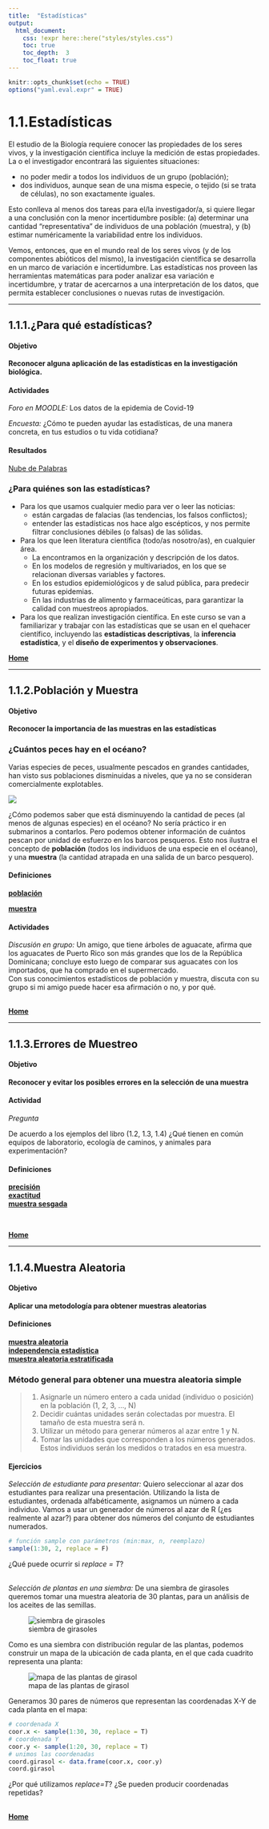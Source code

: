 ```yaml
---
title:  "Estadísticas"
output:
  html_document:
    css: !expr here::here("styles/styles.css")
    toc: true
    toc_depth:  3
    toc_float: true
---
```


```r
knitr::opts_chunk$set(echo = TRUE)
options("yaml.eval.expr" = TRUE)
```


# 1.1.Estadísticas

El estudio de la Biología requiere conocer las propiedades de los seres vivos, y la investigación científica incluye la medición de estas propiedades.  La o el investigador encontrará las siguientes situaciones:  

* no poder medir a todos los individuos de un grupo (población);    
* dos individuos, aunque sean de una misma especie, o tejido (si se trata de células), no son exactamente iguales.  

Esto conlleva al menos dos tareas para el/la investigador/a, si quiere llegar a una conclusión con la menor incertidumbre posible: (a) determinar una cantidad "representativa" de individuos de una población (muestra), y (b) estimar numéricamente la variabilidad entre los individuos.  

Vemos, entonces, que en el mundo real de los seres vivos (y de los componentes abióticos del mismo), la investigación científica se desarrolla en un marco de variación e incertidumbre.  Las estadísticas nos proveen las herramientas matemáticas para poder analizar esa variación e incertidumbre, y tratar de acercarnos a una interpretación de los datos, que permita establecer conclusiones o nuevas rutas de investigación.

*** 

## 1.1.1.¿Para qué estadísticas?
#### Objetivo
__Reconocer alguna aplicación de las estadísticas en la investigación biológica.__

#### __Actividades__  

_Foro en MOODLE:_ Los datos de la epidemia de Covid-19

_Encuesta:_ ¿Cómo te pueden ayudar las estadísticas, de una manera concreta, en tus estudios o tu vida cotidiana?

#### __Resultados__    

[Nube de Palabras](https://rpubs.com/dsfernandez/649391)  

### ¿Para quiénes son las estadísticas?  

* Para los que usamos cualquier medio para ver o leer las noticias:
  + están cargadas de falacias (las tendencias, los falsos conflictos);
  + entender las estadísticas nos hace algo escépticos, y nos permite filtrar conclusiones débiles (o falsas) 
 de las sólidas.  
* Para los que leen literatura científica (todo/as nosotro/as), en cualquier área.  
  + La encontramos en la organización y descripción de los datos.
  + En los modelos de regresión y multivariados, en los que se relacionan diversas variables y factores.
  + En los estudios epidemiológicos y de salud pública, para predecir futuras epidemias.
  + En las industrias de alimento y farmaceúticas, para garantizar la calidad con muestreos apropiados.  
* Para los que realizan investigación científica.  En este curso se van a familiarizar y trabajar con las estadísticas que se usan en el quehacer científico, incluyendo las __estadísticas descriptivas__, la __inferencia estadística__, y el __diseño de experimentos y observaciones__.
 
 
[  __Home__](https://dsfernandez.github.io/bioestadisticas/index.html)

*** 

## 1.1.2.Población y Muestra
#### Objetivo
__Reconocer la importancia de las muestras en las estadísticas__  

### ¿Cuántos peces hay en el océano?  

Varias especies de peces, usualmente pescados en grandes cantidades, han visto sus poblaciones disminuidas a niveles, que ya no se consideran comercialmente explotables.

![](./imagenes/pesca-decline.jpg)

¿Cómo podemos saber que está disminuyendo la cantidad de peces (al menos de algunas especies) en el océano?  No sería práctico ir en submarinos a contarlos.  Pero podemos obtener información de cuántos pescan por unidad de esfuerzo en los barcos pesqueros.  Esto nos ilustra el concepto de __población__ (todos los individuos de una especie en el océano), y una __muestra__ (la cantidad atrapada en una salida de un barco pesquero).

#### __Definiciones__  

[ __población__](https://online.upr.edu/mod/glossary/showentry.php?eid=5159)  

[ __muestra__](https://online.upr.edu/mod/glossary/showentry.php?eid=5161)

#### __Actividades__

_Discusión en grupo:_ Un amigo, que tiene árboles de aguacate, afirma que los aguacates de Puerto Rico son más grandes que los de la República Dominicana; concluye esto luego de comparar sus aguacates con los importados, que ha comprado en el supermercado.  
Con sus conocimientos estadísticos de población y muestra, discuta con su grupo si mi amigo puede hacer esa afirmación o no, y por qué.  
\
 
[  __Home__](https://dsfernandez.github.io/bioestadisticas/index.html)  

***  

## 1.1.3.Errores de Muestreo
#### Objetivo  
__Reconocer y evitar los posibles errores en la selección de una muestra__

#### __Actividad__  
_Pregunta_  

De acuerdo a los ejemplos del libro (1.2, 1.3, 1.4)  ¿Qué tienen en común equipos de laboratorio, ecología de caminos, y animales para experimentación?  

#### __Definiciones__

[ __precisión__](https://online.upr.edu/mod/glossary/showentry.php?eid=4997)    
[ __exactitud__](https://online.upr.edu/mod/glossary/showentry.php?eid=5638)    
[ __muestra sesgada__](https://online.upr.edu/mod/glossary/showentry.php?eid=5630)  

\

[  __Home__](https://dsfernandez.github.io/bioestadisticas/index.html)  

***  

## 1.1.4.Muestra Aleatoria
#### Objetivo
__Aplicar una metodología para obtener muestras aleatorias__

#### __Definiciones__  

[ __muestra aleatoria__](https://online.upr.edu/mod/glossary/showentry.php?eid=5631)  
[ __independencia estadística__](https://online.upr.edu/mod/glossary/showentry.php?eid=5641)    
[ __muestra aleatoria estratificada__](https://online.upr.edu/mod/glossary/showentry.php?eid=5633)   

### Método general para obtener una muestra aleatoria simple  

> 1. Asignarle un número entero a cada unidad (individuo o posición) en la población (1, 2, 3, ..., N)  
> 2. Decidir cuántas unidades serán colectadas por muestra.  El tamaño de esta muestra será n.  
> 3. Utilizar un método para generar números al azar entre 1 y N.  
> 4. Tomar las unidades que corresponden a los números generados.  Estos individuos serán los medidos o tratados en esa muestra.  

#### __Ejercicios__  

_Selección de estudiante para presentar:_ Quiero seleccionar al azar dos estudiantes para realizar una presentación.  Utilizando la lista de estudiantes, ordenada alfabéticamente, asignamos un número a cada individuo.  Vamos a usar un generador de números al azar de R (¿es realmente al azar?) para obtener dos números del conjunto de estudiantes numerados.  
```r
# función sample con parámetros (min:max, n, reemplazo)
sample(1:30, 2, replace = F)
```

¿Qué puede ocurrir si _replace = T_?  
\

_Selección de plantas en una siembra:_  De una siembra de girasoles queremos tomar una muestra aleatoria de 30 plantas, para un análisis de los aceites de las semillas.  

![siembra de girasoles](./imagenes/sunflower.jpg)

Como es una siembra con distribución regular de las plantas, podemos construir un mapa de la ubicación de cada planta, en el que cada cuadrito representa una planta:  

![mapa de las plantas de girasol](./imagenes/grid-sunflower.jpg)

Generamos 30 pares de números que representan las coordenadas X-Y de cada planta en el mapa:
```r
# coordenada X
coor.x <- sample(1:30, 30, replace = T)
# coordenada Y
coor.y <- sample(1:20, 30, replace = T)
# unimos las coordenadas
coord.girasol <- data.frame(coor.x, coor.y)
coord.girasol
```

¿Por qué utilizamos _replace=T_?
¿Se pueden producir coordenadas repetidas?  
\

[  __Home__](https://dsfernandez.github.io/bioestadisticas/index.html)

